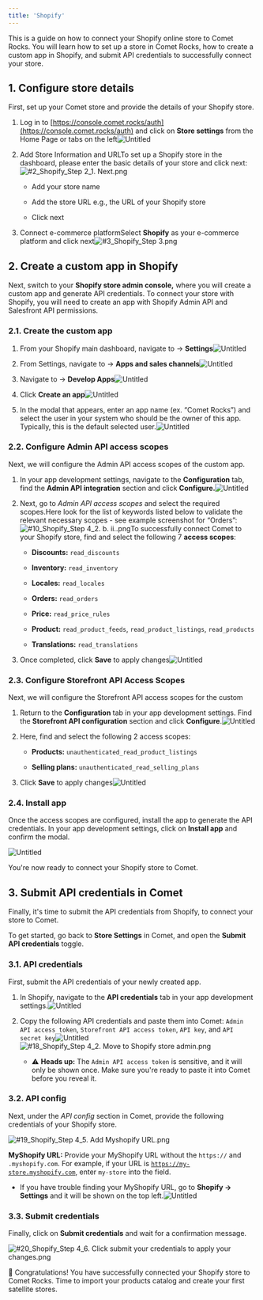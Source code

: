 ```yaml
---
title: 'Shopify'
---
```


This is a guide on how to connect your Shopify online store to Comet Rocks. You will learn how to set up a store in Comet Rocks, how to create a custom app in Shopify, and submit API credentials to successfully connect your store.

## 1. Configure store details

First, set up your Comet store and provide the details of your Shopify store.

1. Log in to
   [https://console.comet.rocks/auth](https://console.comet.rocks/auth) and
   click on **Store settings** from the Home Page or tabs on the left![Untitled](/images/shopify/Untitled.png)

2. Add Store Information and URLTo set up a Shopify store in the dashboard, please enter the basic details of your store and click next:![#2\_Shopify\_Step 2\_1. Next.png](/images/shopify/2_Shopify_Step_2_1._Next.png)

   * Add your store name

   * Add the store URL e.g., the URL of your Shopify store

   * Click next

3. Connect e-commerce platformSelect **Shopify** as your e-commerce platform and click next![#3\_Shopify\_Step 3.png](/images/shopify/3_Shopify_Step_3.png)

## 2. Create a custom app in Shopify

Next, switch to your **Shopify store admin console,** where you will create a custom app and generate API credentials. To connect your store with Shopify, you will need to create an app with Shopify Admin API and Salesfront API permissions.

### 2.1. Create the custom app

1. From your Shopify main dashboard, navigate to → **Settings**![Untitled](/images/shopify/Untitled_1.png)

2. From Settings, navigate to → **Apps and sales channels**![Untitled](/images/shopify/Untitled_2.png)

3. Navigate to → **Develop Apps**![Untitled](/images/shopify/Untitled_3.png)

4. Click **Create an app**![Untitled](/images/shopify/Untitled_4.png)

5. In the modal that appears, enter an app name (ex. “Comet Rocks”) and select
   the user in your system who should be the owner of this app. Typically, this
   is the default selected user.![Untitled](/images/shopify/Untitled_5.png)

### 2.2. Configure Admin API access scopes

Next, we will configure the Admin API access scopes of the custom app.

1. In your app development settings, navigate to the **Configuration** tab, find
   the **Admin API integration** section and click **Configure.**![Untitled](/images/shopify/Untitled_6.png)

2. Next, go to *Admin API access scopes* and select the required scopes.Here look for the list of keywords listed below to validate the relevant necessary scopes - see example screenshot for “Orders”:![#10\_Shopify\_Step 4\_2. b. ii..png](/images/shopify/10_Shopify_Step_4_2._b._ii..png)To successfully connect Comet to your Shopify store, find and select the
   following 7 **access scopes**:

   * **Discounts:** `read_discounts`

   * **Inventory:** `read_inventory`

   * **Locales:** `read_locales`

   * **Orders:**  `read_orders`

   * **Price:** `read_price_rules`

   * **Product:** `read_product_feeds`, `read_product_listings`, `read_products`

   * **Translations:** `read_translations`

3. Once completed, click **Save** to apply changes![Untitled](/images/shopify/Untitled_7.png)

### 2.3. Configure Storefront API Access Scopes

Next, we will configure the Storefront API access scopes for the custom

1. Return to the **Configuration** tab in your app development settings. Find
   the **Storefront API configuration** section and click **Configure**.![Untitled](/images/shopify/Untitled_8.png)

2. Here, find and select the following 2 access scopes:

   * **Products:** `unauthenticated_read_product_listings`

   * **Selling plans:** `unauthenticated_read_selling_plans`

3. Click **Save** to apply changes![Untitled](/images/shopify/Untitled_9.png)

### 2.4. Install app

Once the access scopes are configured, install the app to generate the API
credentials. In your app development settings, click on **Install app** and
confirm the modal.

![Untitled](/images/shopify/Untitled_10.png)

You're now ready to connect your Shopify store to Comet.

## 3. Submit API credentials in Comet

Finally, it's time to submit the API credentials from Shopify, to connect your
store to Comet.

To get started, go back to **Store Settings** in Comet, and open the **Submit
API credentials** toggle.

### 3.1. API credentials

First, submit the API credentials of your newly created app.

1. In Shopify, navigate to the **API credentials** tab in your app development
   settings.![Untitled](/images/shopify/Untitled_11.png)

2. Copy the following API credentials and paste them into Comet:
   `Admin API access token`, `Storefront API access token`, `API key`, and
   `API secret key`![Untitled](/images/shopify/Untitled_12.png)![#18\_Shopify\_Step 4\_2. Move to Shopify store admin.png](/images/shopify/18_Shopify_Step_4_2._Move_to_Shopify_store_admin.png)

   * ⚠️ **Heads up:** The `Admin API access token` is sensitive, and it will
     only be shown once. Make sure you're ready to paste it into Comet before
     you reveal it.

### 3.2. API config

Next, under the *API config* section in Comet, provide the following credentials
of your Shopify store.

![#19\_Shopify\_Step 4\_5. Add Myshopify URL.png](/images/shopify/19_Shopify_Step_4_5._Add_Myshopify_URL.png)

**MyShopify URL:** Provide your MyShopify URL without the `https://` and
`.myshopify.com`. For example, if your URL is
[`https://my-store.myshopify.com`](https://my-store.myshopify.com), enter `my-store` into the field.

* If you have trouble finding your MyShopify URL, go to **Shopify ->
  Settings** and it will be shown on the top left.![Untitled](/images/shopify/Untitled_13.png)

### 3.3. Submit credentials

Finally, click on **Submit credentials** and wait for a confirmation message.

![#20\_Shopify\_Step 4\_6. Click submit your credentials to apply your changes.png](/images/shopify/20_Shopify_Step_4_6._Click_submit_your_credentials_to_apply_your_changes.png)

🎉 Congratulations! You have successfully connected your Shopify store to Comet Rocks. Time to import your products catalog and create your first satellite stores.
